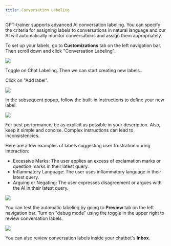 ```yaml
---
title: Conversation Labeling
---
```


GPT-trainer supports advanced AI conversation labeling. You can specify the criteria for assigning labels to conversations
in natural language and our AI will automatically monitor conversations and assign them appropriately.

To set up your labels, go to **Customizations** tab on the left navigation bar. Then scroll down and click "Conversation
Labeling".

<Frame>
  <img src="/images/conversation-labeling-1.png" />
</Frame>

Toggle on Chat Labeling. Then we can start creating new labels.

Click on "Add label".

<Frame>
  <img src="/images/conversation-labeling-2.png" />
</Frame>

In the subsequent popup, follow the built-in instructions to define your new label.

<Frame>
  <img src="/images/conversation-labeling-3.png" />
</Frame>

For best performance, be as explicit as possible in your description. Also, keep it simple and concise. Complex instructions
can lead to inconsistencies.

Here are a few examples of labels suggesting user frustration during interaction:

- Excessive Marks: The user applies an excess of exclamation marks or question marks in their latest query.
- Inflammatory Language: The user uses inflammatory language in their latest query.
- Arguing or Negating: The user expresses disagreement or argues with the AI in their latest query.

<Frame>
  <img src="/images/conversation-labeling-4.png" />
</Frame>

You can test the automatic labeling by going to **Preview** tab on the left navigation bar. Turn on "debug mode" using the toggle
in the upper right to review conversation labels.

<Frame>
  <img src="/images/conversation-labeling-5.png" />
</Frame>

You can also review conversation labels inside your chatbot's **Inbox**.
